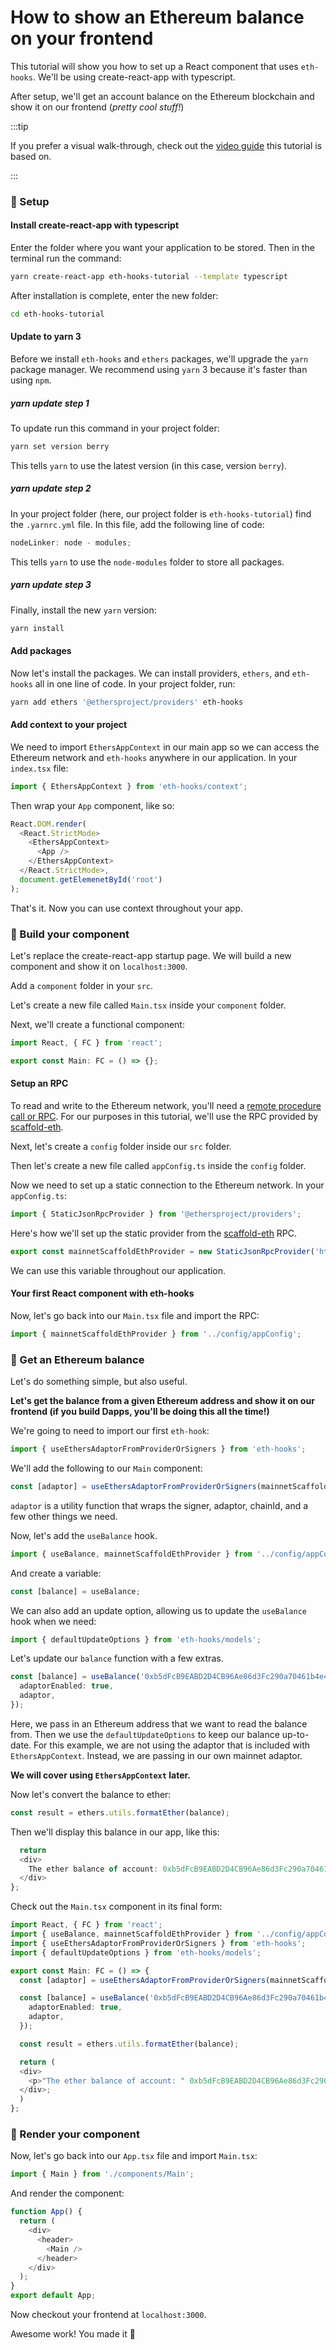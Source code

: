 # How to show an Ethereum balance on your frontend

This tutorial will show you how to set up a React component that uses `eth-hooks`. We'll be using create-react-app with typescript.

After setup, we'll get an account balance on the Ethereum blockchain and show it on our frontend (_pretty cool stuff!_)

:::tip

If you prefer a visual walk-through, check out the [video guide](https://www.youtube.com/watch?v=VsPraG4KhXY) this tutorial is based on.

:::

### 🚩 Setup

#### Install create-react-app with typescript

Enter the folder where you want your application to be stored. Then in the terminal run the command:

```bash
yarn create-react-app eth-hooks-tutorial --template typescript
```

After installation is complete, enter the new folder:

```bash
cd eth-hooks-tutorial
```

#### Update to yarn 3

Before we install `eth-hooks` and `ethers` packages, we'll upgrade the `yarn` package manager.
We recommend using `yarn` 3 because it's faster than using `npm`.

##### yarn update step 1

To update run this command in your project folder:

```bash
yarn set version berry
```

This tells `yarn` to use the latest version (in this case, version `berry`).

##### yarn update step 2

In your project folder (here, our project folder is `eth-hooks-tutorial`) find the `.yarnrc.yml` file.
In this file, add the following line of code:

```typescript
nodeLinker: node - modules;
```

This tells `yarn` to use the `node-modules` folder to store all packages.

##### yarn update step 3

Finally, install the new `yarn` version:

```bash
yarn install
```

#### Add packages

Now let's install the packages. We can install providers, `ethers`, and `eth-hooks` all in one line of code.
In your project folder, run:

```bash
yarn add ethers '@ethersproject/providers' eth-hooks
```

#### Add context to your project

We need to import `EthersAppContext` in our main app so we can access the Ethereum network and `eth-hooks` anywhere in our application.
In your `index.tsx` file:

```typescript
import { EthersAppContext } from 'eth-hooks/context';
```

Then wrap your `App` component, like so:

```typescript
React.DOM.render(
  <React.StrictMode>
    <EthersAppContext>
      <App />
    </EthersAppContext>
  </React.StrictMode>,
  document.getElemenetById('root')
);
```

That's it. Now you can use context throughout your app.

### 🚩 Build your component

Let's replace the create-react-app startup page. We will build a new component and show it on `localhost:3000`.

Add a `component` folder in your `src`.

Let's create a new file called `Main.tsx` inside your `component` folder.

Next, we'll create a functional component:

```typescript
import React, { FC } from 'react';

export const Main: FC = () => {};
```

#### Setup an RPC

To read and write to the Ethereum network, you'll need a [remote procedure call or RPC](https://ethereum.org/en/developers/docs/apis/json-rpc/).
For our purposes in this tutorial, we'll use the RPC provided by [scaffold-eth](https://github.com/scaffold-eth/scaffold-eth).

Next, let's create a `config` folder inside our `src` folder.

Then let's create a new file called `appConfig.ts` inside the `config` folder.

Now we need to set up a static connection to the Ethereum network. In your `appConfig.ts`:

```typescript
import { StaticJsonRpcProvider } from '@ethersproject/providers';
```

Here's how we'll set up the static provider from the [scaffold-eth](https://github.com/scaffold-eth/scaffold-eth) RPC.

```typescript
export const mainnetScaffoldEthProvider = new StaticJsonRpcProvider('https://rpc.scaffoldeth.io:48544');
```

We can use this variable throughout our application.

#### Your first React component with eth-hooks

Now, let's go back into our `Main.tsx` file and import the RPC:

```typescript
import { mainnetScaffoldEthProvider } from '../config/appConfig';
```

### 🚩 Get an Ethereum balance

Let's do something simple, but also useful.

**Let's get the balance from a given Ethereum address and show it on our frontend (if you build Dapps, you'll be doing this all the time!)**

We're going to need to import our first `eth-hook`:

```typescript
import { useEthersAdaptorFromProviderOrSigners } from 'eth-hooks';
```

We'll add the following to our `Main` component:

```typescript
const [adaptor] = useEthersAdaptorFromProviderOrSigners(mainnetScaffoldEthProvider);
```

`adaptor` is a utility function that wraps the signer, adaptor, chainId, and a few other things we need.

Now, let's add the `useBalance` hook.

```typescript
import { useBalance, mainnetScaffoldEthProvider } from '../config/appConfig';
```

And create a variable:

```typescript
const [balance] = useBalance;
```

We can also add an update option, allowing us to update the `useBalance` hook when we need:

```typescript
import { defaultUpdateOptions } from 'eth-hooks/models';
```

Let's update our `balance` function with a few extras.

```typescript
const [balance] = useBalance('0xb5dFcB9EABD2D4CB96Ae86d3Fc290a70461b4e42', defualtUpdateOptions(), {
  adaptorEnabled: true,
  adaptor,
});
```

Here, we pass in an Ethereum address that we want to read the balance from. Then we use the `defaultUpdateOptions` to keep our balance up-to-date.
For this example, we are not using the adaptor that is included with `EthersAppContext`. Instead, we are passing in our own mainnet adaptor.

**We will cover using `EthersAppContext` later.**

Now let's convert the balance to ether:

```typescript
const result = ethers.utils.formatEther(balance);
```

Then we'll display this balance in our app, like this:

```typescript
  return
  <div>
    The ether balance of account: 0xb5dFcB9EABD2D4CB96Ae86d3Fc290a70461b4e42 is {result.toString()}
  </div>
};
```

Check out the `Main.tsx` component in its final form:

```typescript
import React, { FC } from 'react';
import { useBalance, mainnetScaffoldEthProvider } from '../config/appConfig';
import { useEthersAdaptorFromProviderOrSigners } from 'eth-hooks';
import { defaultUpdateOptions } from 'eth-hooks/models';

export const Main: FC = () => {
  const [adaptor] = useEthersAdaptorFromProviderOrSigners(mainnetScaffoldEthProvider);

  const [balance] = useBalance('0xb5dFcB9EABD2D4CB96Ae86d3Fc290a70461b4e42', defualtUpdateOptions(), {
    adaptorEnabled: true,
    adaptor,
  });

  const result = ethers.utils.formatEther(balance);

  return (
  <div>
    <p>"The ether balance of account: " 0xb5dFcB9EABD2D4CB96Ae86d3Fc290a70461b4e42 "is " {result.toString()}<p>
  </div>;
  )
};
```

### 🚩 Render your component

Now, let's go back into our `App.tsx` file and import `Main.tsx`:

```typescript
import { Main } from './components/Main';
```

And render the component:

```typescript
function App() {
  return (
    <div>
      <header>
        <Main />
      </header>
    </div>
  );
}
export default App;
```

Now checkout your frontend at `localhost:3000`.

Awesome work! You made it 🙌
